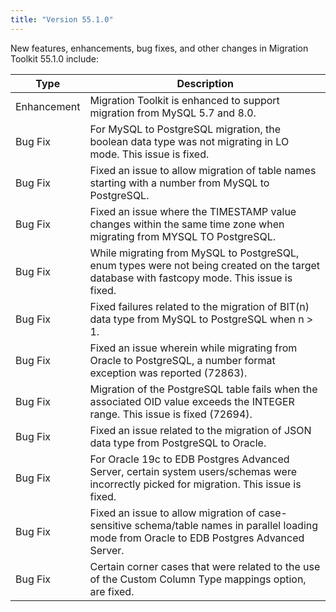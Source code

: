 ```yaml
---
title: "Version 55.1.0"
---
```


New features, enhancements, bug fixes, and other changes in Migration Toolkit 55.1.0 include:

| Type | Description |
| ---- |------------ |
| Enhancement | Migration Toolkit is enhanced to support migration from MySQL 5.7 and 8.0.|
| Bug Fix | For MySQL to PostgreSQL migration, the boolean data type was not migrating in LO mode. This issue is fixed.|
| Bug Fix | Fixed an issue to allow migration of table names starting with a number from MySQL to PostgreSQL.|
| Bug Fix | Fixed an issue where the TIMESTAMP value changes within the same time zone when migrating from MYSQL TO PostgreSQL.|
| Bug Fix | While migrating from MySQL to PostgreSQL, enum types were not being created on the target database with fastcopy mode. This issue is fixed.|
| Bug Fix | Fixed failures related to the migration of BIT(n) data type from MySQL to PostgreSQL when n > 1.|
| Bug Fix | Fixed an issue wherein while migrating from Oracle to PostgreSQL, a number format exception was reported (72863).|
| Bug Fix | Migration of the PostgreSQL table fails when the associated OID value exceeds the INTEGER range. This issue is fixed (72694).|
| Bug Fix | Fixed an issue related to the migration of JSON data type from PostgreSQL to Oracle.|
| Bug Fix | For  Oracle 19c to EDB Postgres Advanced Server, certain system users/schemas were incorrectly picked for migration. This issue is fixed.|
| Bug Fix | Fixed an issue to allow migration of case-sensitive schema/table names in parallel loading mode from Oracle to EDB Postgres Advanced Server.|
| Bug Fix | Certain corner cases that were related to the use of the Custom Column Type mappings option, are fixed.|